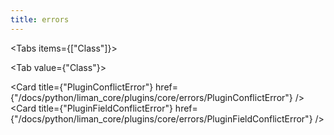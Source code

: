 ```yaml
---
title: errors
---
```


<Tabs items={["Class"]}>

<Tab value={"Class"}>

<Cards >

<Card
  title={"PluginConflictError"}
  href={"/docs/python/liman_core/plugins/core/errors/PluginConflictError"}
/>
<Card
  title={"PluginFieldConflictError"}
  href={"/docs/python/liman_core/plugins/core/errors/PluginFieldConflictError"}
/>

</Cards>

</Tab>

</Tabs>
